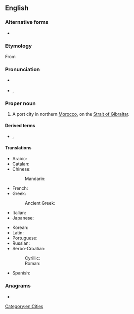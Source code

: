 ==English==
{{wikipedia}}

===Alternative forms===
* {{l|en|Tangier}}

===Etymology===
From {{etyl|sem|en}} {{m|sem-pro|*tigisis||harbor, seaport, haven}}

===Pronunciation===
* {{a|RP}} {{IPAchar|/tænˈdʒɪəz/}}
* {{a|US}} {{enPR|tănjîrzʹ}}, {{IPAchar|/tænˈdʒɪrz/}}

===Proper noun===
{{en-proper noun}}

# A port city in northern [[Morocco]], on the [[Strait of Gibraltar]].

====Derived terms====
* {{l|en|Tangerine}}, {{l|en|tangerine}}

====Translations====
{{trans-top|a port city in northern Morocco}}
* Arabic: {{t|ar|طَنْجَة|f}}
* Catalan: {{t|ca|Tànger|m}}
* Chinese:
*: Mandarin: {{t|cmn|丹吉尔|tr=Dānjí’ěr}}
* French: {{t+|fr|Tanger}}
* Greek: {{t|el|Ταγγέρη}}
*: Ancient Greek: {{t|grc|Τιγγίς}}
* Italian: {{t|it|Tangeri|f}}
* Japanese: {{t|ja|タンジール|tr=Tanjīru}}
{{trans-mid}}
* Korean: {{t|ko|탕헤르|sc=Kore}}
* Latin: {{t|la|Tingis}}
* Portuguese: {{t|pt|Tânger}}
* Russian: {{t|ru|Танже́р|m}}
* Serbo-Croatian:
*: Cyrillic: {{t|sh|Тангер|m|sc=Cyrl}}
*: Roman: {{t|sh|Tanger|m|sc=Latn}}
* Spanish: {{t+|es|Tánger|m}}
{{trans-bottom}}

===Anagrams===
* {{anagrams|en|Tasering|Tigranes|angriest|angrites|angstier|astringe|ganister|gantries|granites|inert gas|ingrates|rangiest|stearing|tasering|tearings}}

[[Category:en:Cities]]